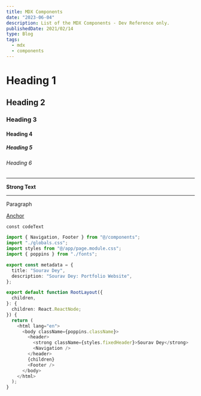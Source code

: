 ```yaml
---
title: MDX Components
date: "2023-06-04"
description: List of the MDX Components - Dev Reference only.
publishedDate: 2021/02/14
type: Blog
tags:
  - mdx
  - components
---
```


# Heading 1

## Heading 2

### Heading 3

#### Heading 4

##### Heading 5

###### Heading 6

---

**Strong Text**

---

Paragraph

[Anchor](#)

`const codeText`

```ts {2-4,8-10} title="src/content/blogs/mdxComponents.mdx"
import { Navigation, Footer } from "@/components";
import "./globals.css";
import styles from "@/app/page.module.css";
import { poppins } from "./fonts";

export const metadata = {
  title: "Sourav Dey",
  description: "Sourav Dey: Portfolio Website",
};

export default function RootLayout({
  children,
}: {
  children: React.ReactNode;
}) {
  return (
    <html lang="en">
      <body className={poppins.className}>
        <header>
          <strong className={styles.fixedHeader}>Sourav Dey</strong>
          <Navigation />
        </header>
        {children}
        <Footer />
      </body>
    </html>
  );
}
```
